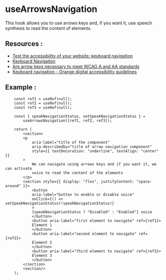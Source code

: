 
<Meta of={ArrowsNavigation} />

# **useArrowsNavigation**

This hook allows you to use arrows keys and, if you want it, use speech synthesis to read the content of elements.

## **Resources** :

- [Test the accessibility of your website: keyboard navigation](https://aally.app/en/blog/test-the-accessibility-of-your-website-keyboard-navigation/)
- [Keyboard Navigation](https://www.chhs.colostate.edu/accessibility/best-practices-how-tos/keyboard-navigation/)
- [Are arrow keys necessary to meet WCAG A and AA standards](https://www.reddit.com/r/accessibility/comments/1620orz/are_arrow_keys_necessary_to_meet_wcag_a_and_aa/)
- [Keyboard navigation - Orange digital accessibility guidelines](https://a11y-guidelines.orange.com/en/web/toolbox/methods-and-test-tools/keyboard-navigation/)

## **Example** :

```tsx
    const ref1 = useRef(null);
    const ref2 = useRef(null);
    const ref3 = useRef(null);

    const { speakNavigationStatus, setSpeakNavigationStatus } =
        useArrowsNavigation([ref1, ref2, ref3]);

    return (
        <section>
        <p
            aria-label="title of the component"
            aria-describedby="title of arrow navigation component"
            style={{ textDecoration: "underline", textAlign: "center" }}
        >
            We can navigate using arrows keys and if you want it, we can activate
            voice to read the content of the elements
        </p>
        <section style={{ display: "flex", justifyContent: "space-around" }}>
            <button
            aria-label="button to enable or disable voice"
            onClick={() => setSpeakNavigationStatus(!speakNavigationStatus)}
            >
            {speakNavigationStatus ? "Disabled" : "Enabled"} voice
            </button>
            <button aria-label="first element to navigate" ref={ref1}>
            Element 1
            </button>
            <button aria-label="second element to navigate" ref={ref2}>
            Element 2
            </button>
            <button aria-label="third element to navigate" ref={ref3}>
            Element 3
            </button>
        </section>
        <section/>
    );
```